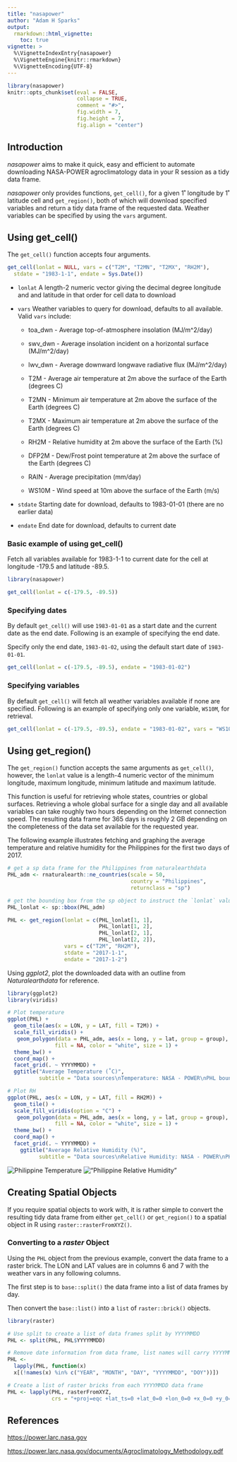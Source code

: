 ```yaml
---
title: "nasapower"
author: "Adam H Sparks"
output:
  rmarkdown::html_vignette:
    toc: true
vignette: >
  %\VignetteIndexEntry{nasapower}
  %\VignetteEngine{knitr::rmarkdown}
  %\VignetteEncoding{UTF-8}
---
```


```r
library(nasapower)
knitr::opts_chunk$set(eval = FALSE,
                      collapse = TRUE,
                      comment = "#>",
                      fig.width = 7,
                      fig.height = 7,
                      fig.align = "center")
```

## Introduction

_nasapower_ aims to make it quick, easy and efficient to automate downloading
NASA-POWER agroclimatology data in your R session as a tidy data frame.

_nasapower_ only provides functions, `get_cell()`, for a given 1˚ longitude by
1˚ latitude cell and `get_region()`, both of which will download specified
variables and return a tidy data frame of the requested data. Weather variables
can be specified by using the `vars` argument. 

## Using get_cell()

The `get_cell()` function accepts four arguments.

```r
get_cell(lonlat = NULL, vars = c("T2M", "T2MN", "T2MX", "RH2M"),
  stdate = "1983-1-1", endate = Sys.Date())
```

- `lonlat` A length-2 numeric vector giving the decimal degree longitude and
and latitude in that order for cell data to download

- `vars` Weather variables to query for download, defaults to all available.
Valid `vars` include:

    * toa_dwn - Average top-of-atmosphere insolation (MJ/m^2/day)

    * swv_dwn - Average insolation incident on a horizontal surface (MJ/m^2/day)

    * lwv_dwn - Average downward longwave radiative flux (MJ/m^2/day)

    * T2M - Average air temperature at 2m above the surface of the Earth (degrees C)

    * T2MN - Minimum air temperature at 2m above the surface of the Earth (degrees C)

    * T2MX - Maximum air temperature at 2m above the surface of the Earth (degrees C)

    * RH2M - Relative humidity at 2m above the surface of the Earth (%)

    * DFP2M - Dew/Frost point temperature at 2m above the surface of the Earth (degrees C)

    * RAIN - Average precipitation (mm/day)

    * WS10M - Wind speed at 10m above the surface of the Earth (m/s)

- `stdate` Starting date for download, defaults to 1983-01-01 (there are no
earlier data)

- `endate` End date for download, defaults to current date

### Basic example of using get_cell()

Fetch all variables available for 1983-1-1 to current date for the cell at
longitude -179.5 and latitude -89.5.

```r
library(nasapower)

get_cell(lonlat = c(-179.5, -89.5))
```

### Specifying dates

By default `get_cell()` will use `1983-01-01` as a start date and the current
date as the end date. Following is an example of specifying the end date.

Specify only the end date, `1983-01-02`, using the default start date of
`1983-01-01`.

```r
get_cell(lonlat = c(-179.5, -89.5), endate = "1983-01-02")
```

### Specifying variables

By default `get_cell()` will fetch all weather variables available if none are
specified. Following is an example of specifying only one variable, `WS10M`,
for retrieval.

```r
get_cell(lonlat = c(-179.5, -89.5), endate = "1983-01-02", vars = "WS10M")
```

## Using get_region()

The `get_region()` function accepts the same arguments as `get_cell()`, however,
the `lonlat` value is a length-4 numeric vector of the minimum longitude,
maximum longitude, minimum latitude and maximum latitude.

This function is useful for retrieving whole states, countries or global
surfaces. Retrieving a whole global surface for a single day and all available
variables can take roughly two hours depending on the Internet connection speed.
The resulting data frame for 365 days is roughly 2 GB depending on the
completeness of the data set available for the requested year.

The following example illustrates fetching and graphing the average temperature
and relative humidity for the Philippines for the first two days of 2017.

```r

# get a sp data frame for the Philippines from naturalearthdata
PHL_adm <- rnaturalearth::ne_countries(scale = 50,
                                       country = "Philippines",
                                       returnclass = "sp")

# get the bounding box from the sp object to instruct the `lonlat` values
PHL_lonlat <- sp::bbox(PHL_adm)

PHL <- get_region(lonlat = c(PHL_lonlat[1, 1],
                             PHL_lonlat[1, 2],
                             PHL_lonlat[2, 1],
                             PHL_lonlat[2, 2]), 
                  vars = c("T2M", "RH2M"),
                  stdate = "2017-1-1",
                  endate = "2017-1-2")
```

Using _ggplot2_, plot the downloaded data with an outline from
_Naturalearthdata_ for reference.

```r
library(ggplot2)
library(viridis)

# Plot temperature
ggplot(PHL) +
  geom_tile(aes(x = LON, y = LAT, fill = T2M)) +
  scale_fill_viridis() +
   geom_polygon(data = PHL_adm, aes(x = long, y = lat, group = group), 
               fill = NA, color = "white", size = 1) +
  theme_bw() +
  coord_map() +
  facet_grid(. ~ YYYYMMDD) +
  ggtitle("Average Temperature (˚C)",
          subtitle = "Data sources\nTemperature: NASA - POWER\nPHL boundary: Naturalearthdata")

# Plot RH
ggplot(PHL, aes(x = LON, y = LAT, fill = RH2M)) +
  geom_tile() +
  scale_fill_viridis(option = "C") +
   geom_polygon(data = PHL_adm, aes(x = long, y = lat, group = group), 
               fill = NA, color = "white", size = 1) +
  theme_bw() +
  coord_map() +
  facet_grid(. ~ YYYYMMDD) +
    ggtitle("Average Relative Humidity (%)",
          subtitle = "Data sources\nRelative Humidity: NASA - POWER\nPHL boundary: Naturalearthdata")
```

![Philippine Temperature](plot_phl-1.png)
!["Philippine Relative Humidity"](plot_phl-2.png)

## Creating Spatial Objects

If you require spatial objects to work with, it is rather simple to convert
the resulting tidy data frame from either `get_cell()` or `get_region()` to a
spatial object in R using `raster::rasterFromXYZ()`.

### Converting to a _raster_ Object

Using the `PHL` object from the previous example, convert the data frame to a
raster brick. The LON and LAT values are in columns 6 and 7 with the weather
vars in any following columns.

The first step is to `base::split()` the data frame into a list of data frames by day.

Then convert the `base::list()` into a `list` of `raster::brick()` objects.

```r
library(raster)

# Use split to create a list of data frames split by YYYYMMDD
PHL <- split(PHL, PHL$YYYYMMDD)

# Remove date information from data frame, list names will carry YYYYMMDD
PHL <-
  lapply(PHL, function(x)
  x[(!names(x) %in% c("YEAR", "MONTH", "DAY", "YYYYMMDD", "DOY"))])

# Create a list of raster bricks from each YYYYMMDD data frame
PHL <- lapply(PHL, rasterFromXYZ,
              crs = "+proj=eqc +lat_ts=0 +lat_0=0 +lon_0=0 +x_0=0 +y_0=0 +ellps=WGS84 +datum=WGS84 +units=m +no_defs ")
```

## References

<https://power.larc.nasa.gov>

<https://power.larc.nasa.gov/documents/Agroclimatology_Methodology.pdf>
